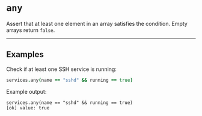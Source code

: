 # `any`

Assert that at least one element in an array satisfies the condition. Empty arrays return `false`.

---

## Examples

Check if at least one SSH service is running:

```coffee
services.any(name == "sshd" && running == true)
```

Example output:

```
services.any(name == "sshd" && running == true)
[ok] value: true
```
